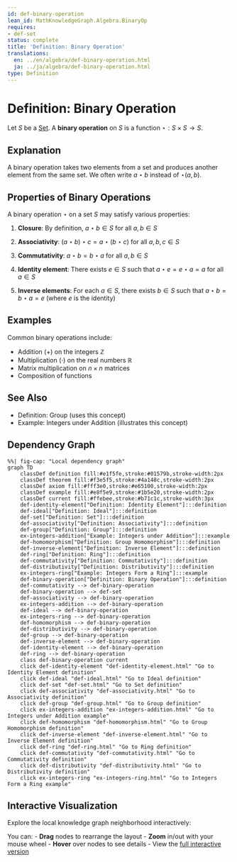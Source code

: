 ```yaml
---
id: def-binary-operation
lean_id: MathKnowledgeGraph.Algebra.BinaryOp
requires:
- def-set
status: complete
title: 'Definition: Binary Operation'
translations:
  en: ../en/algebra/def-binary-operation.html
  ja: ../ja/algebra/def-binary-operation.html
type: Definition
---
```


# Definition: Binary Operation {#def-binary-operation}

Let $S$ be a [Set](../logic-set-theory/def-set.qmd). A **binary operation** on $S$ is a function $\star: S \times S \to S$.

## Explanation

A binary operation takes two elements from a set and produces another element from the same set. We often write $a \star b$ instead of $\star(a, b)$.

## Properties of Binary Operations

A binary operation $\star$ on a set $S$ may satisfy various properties:

1. **Closure**: By definition, $a \star b \in S$ for all $a, b \in S$

2. **Associativity**: $(a \star b) \star c = a \star (b \star c)$ for all $a, b, c \in S$

3. **Commutativity**: $a \star b = b \star a$ for all $a, b \in S$

4. **Identity element**: There exists $e \in S$ such that $a \star e = e \star a = a$ for all $a \in S$

5. **Inverse elements**: For each $a \in S$, there exists $b \in S$ such that $a \star b = b \star a = e$ (where $e$ is the identity)

## Examples

Common binary operations include:

- Addition ($+$) on the integers $\mathbb{Z}$
- Multiplication ($\cdot$) on the real numbers $\mathbb{R}$
- Matrix multiplication on $n \times n$ matrices
- Composition of functions

## See Also

- Definition: Group (uses this concept)
- Example: Integers under Addition (illustrates this concept)

## Dependency Graph

```mermaid
%%| fig-cap: "Local dependency graph"
graph TD
    classDef definition fill:#e1f5fe,stroke:#01579b,stroke-width:2px
    classDef theorem fill:#f3e5f5,stroke:#4a148c,stroke-width:2px
    classDef axiom fill:#fff3e0,stroke:#e65100,stroke-width:2px
    classDef example fill:#e8f5e9,stroke:#1b5e20,stroke-width:2px
    classDef current fill:#ffebee,stroke:#b71c1c,stroke-width:3px
    def-identity-element["Definition: Identity Element"]:::definition
    def-ideal["Definition: Ideal"]:::definition
    def-set["Definition: Set"]:::definition
    def-associativity["Definition: Associativity"]:::definition
    def-group["Definition: Group"]:::definition
    ex-integers-addition["Example: Integers under Addition"]:::example
    def-homomorphism["Definition: Group Homomorphism"]:::definition
    def-inverse-element["Definition: Inverse Element"]:::definition
    def-ring["Definition: Ring"]:::definition
    def-commutativity["Definition: Commutativity"]:::definition
    def-distributivity["Definition: Distributivity"]:::definition
    ex-integers-ring["Example: Integers Form a Ring"]:::example
    def-binary-operation["Definition: Binary Operation"]:::definition
    def-commutativity --> def-binary-operation
    def-binary-operation --> def-set
    def-associativity --> def-binary-operation
    ex-integers-addition --> def-binary-operation
    def-ideal --> def-binary-operation
    ex-integers-ring --> def-binary-operation
    def-homomorphism --> def-binary-operation
    def-distributivity --> def-binary-operation
    def-group --> def-binary-operation
    def-inverse-element --> def-binary-operation
    def-identity-element --> def-binary-operation
    def-ring --> def-binary-operation
    class def-binary-operation current
    click def-identity-element "def-identity-element.html" "Go to Identity Element definition"
    click def-ideal "def-ideal.html" "Go to Ideal definition"
    click def-set "def-set.html" "Go to Set definition"
    click def-associativity "def-associativity.html" "Go to Associativity definition"
    click def-group "def-group.html" "Go to Group definition"
    click ex-integers-addition "ex-integers-addition.html" "Go to Integers under Addition example"
    click def-homomorphism "def-homomorphism.html" "Go to Group Homomorphism definition"
    click def-inverse-element "def-inverse-element.html" "Go to Inverse Element definition"
    click def-ring "def-ring.html" "Go to Ring definition"
    click def-commutativity "def-commutativity.html" "Go to Commutativity definition"
    click def-distributivity "def-distributivity.html" "Go to Distributivity definition"
    click ex-integers-ring "ex-integers-ring.html" "Go to Integers Form a Ring example"
```

## Interactive Visualization

Explore the local knowledge graph neighborhood interactively:

::: {.graph-viz data-id="def-binary-operation" data-width="700" data-height="500"}
:::

You can:
- **Drag** nodes to rearrange the layout
- **Zoom** in/out with your mouse wheel
- **Hover** over nodes to see details
- View the [full interactive version](../../output/interactive/def-binary-operation.html){target="_blank"}
